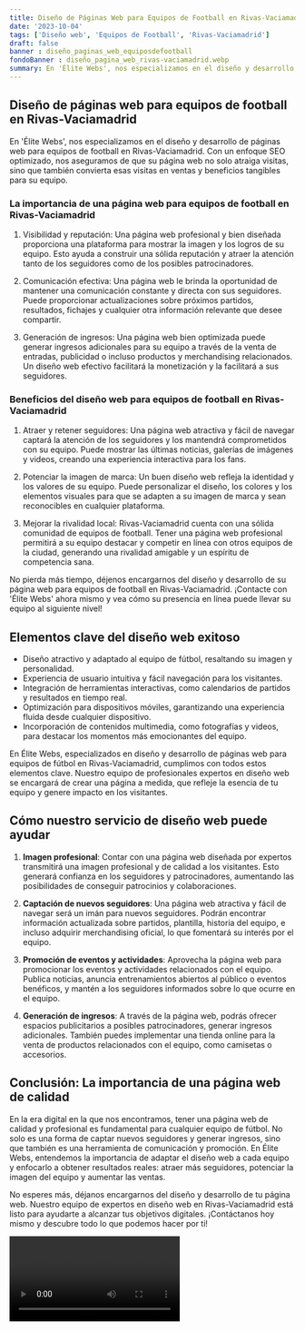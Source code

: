 ```yaml
---
title: Diseño de Páginas Web para Equipos de Football en Rivas-Vaciamadrid
date: '2023-10-04'
tags: ['Diseño web', 'Equipos de Football', 'Rivas-Vaciamadrid']
draft: false
banner : diseño_paginas_web_equiposdefootball
fondoBanner : diseño_pagina_web_rivas-vaciamadrid.webp
summary: En 'Élite Webs', nos especializamos en el diseño y desarrollo de páginas web para equipos de football en RivasVaciamadrid. Con un enfoque SEO optimizado, nos aseguramos de que su página web no solo atraiga visitas, sino que también convierta esas visitas en ventas y beneficios tangibles para su equipo.
---
```


## Diseño de páginas web para equipos de football en Rivas-Vaciamadrid

En 'Élite Webs', nos especializamos en el diseño y desarrollo de páginas web para equipos de football en Rivas-Vaciamadrid. Con un enfoque SEO optimizado, nos aseguramos de que su página web no solo atraiga visitas, sino que también convierta esas visitas en ventas y beneficios tangibles para su equipo.

### La importancia de una página web para equipos de football en Rivas-Vaciamadrid

1. Visibilidad y reputación: Una página web profesional y bien diseñada proporciona una plataforma para mostrar la imagen y los logros de su equipo. Esto ayuda a construir una sólida reputación y atraer la atención tanto de los seguidores como de los posibles patrocinadores.

2. Comunicación efectiva: Una página web le brinda la oportunidad de mantener una comunicación constante y directa con sus seguidores. Puede proporcionar actualizaciones sobre próximos partidos, resultados, fichajes y cualquier otra información relevante que desee compartir.

3. Generación de ingresos: Una página web bien optimizada puede generar ingresos adicionales para su equipo a través de la venta de entradas, publicidad o incluso productos y merchandising relacionados. Un diseño web efectivo facilitará la monetización y la facilitará a sus seguidores.

### Beneficios del diseño web para equipos de football en Rivas-Vaciamadrid

1. Atraer y retener seguidores: Una página web atractiva y fácil de navegar captará la atención de los seguidores y los mantendrá comprometidos con su equipo. Puede mostrar las últimas noticias, galerías de imágenes y videos, creando una experiencia interactiva para los fans.

2. Potenciar la imagen de marca: Un buen diseño web refleja la identidad y los valores de su equipo. Puede personalizar el diseño, los colores y los elementos visuales para que se adapten a su imagen de marca y sean reconocibles en cualquier plataforma.

3. Mejorar la rivalidad local: Rivas-Vaciamadrid cuenta con una sólida comunidad de equipos de football. Tener una página web profesional permitirá a su equipo destacar y competir en línea con otros equipos de la ciudad, generando una rivalidad amigable y un espíritu de competencia sana.

No pierda más tiempo, déjenos encargarnos del diseño y desarrollo de su página web para equipos de football en Rivas-Vaciamadrid. ¡Contacte con 'Élite Webs' ahora mismo y vea cómo su presencia en línea puede llevar su equipo al siguiente nivel!

<GifSeo />

<Cta />

## Elementos clave del diseño web exitoso
- Diseño atractivo y adaptado al equipo de fútbol, resaltando su imagen y personalidad.
- Experiencia de usuario intuitiva y fácil navegación para los visitantes.
- Integración de herramientas interactivas, como calendarios de partidos y resultados en tiempo real.
- Optimización para dispositivos móviles, garantizando una experiencia fluida desde cualquier dispositivo.
- Incorporación de contenidos multimedia, como fotografías y videos, para destacar los momentos más emocionantes del equipo.

En Élite Webs, especializados en diseño y desarrollo de páginas web para equipos de fútbol en Rivas-Vaciamadrid, cumplimos con todos estos elementos clave. Nuestro equipo de profesionales expertos en diseño web se encargará de crear una página a medida, que refleje la esencia de tu equipo y genere impacto en los visitantes.

## Cómo nuestro servicio de diseño web puede ayudar

1. **Imagen profesional**: Contar con una página web diseñada por expertos transmitirá una imagen profesional y de calidad a los visitantes. Esto generará confianza en los seguidores y patrocinadores, aumentando las posibilidades de conseguir patrocinios y colaboraciones.

2. **Captación de nuevos seguidores**: Una página web atractiva y fácil de navegar será un imán para nuevos seguidores. Podrán encontrar información actualizada sobre partidos, plantilla, historia del equipo, e incluso adquirir merchandising oficial, lo que fomentará su interés por el equipo.

3. **Promoción de eventos y actividades**: Aprovecha la página web para promocionar los eventos y actividades relacionados con el equipo. Publica noticias, anuncia entrenamientos abiertos al público o eventos benéficos, y mantén a los seguidores informados sobre lo que ocurre en el equipo.

4. **Generación de ingresos**: A través de la página web, podrás ofrecer espacios publicitarios a posibles patrocinadores, generar ingresos adicionales. También puedes implementar una tienda online para la venta de productos relacionados con el equipo, como camisetas o accesorios.

## Conclusión: La importancia de una página web de calidad

En la era digital en la que nos encontramos, tener una página web de calidad y profesional es fundamental para cualquier equipo de fútbol. No solo es una forma de captar nuevos seguidores y generar ingresos, sino que también es una herramienta de comunicación y promoción. En Élite Webs, entendemos la importancia de adaptar el diseño web a cada equipo y enfocarlo a obtener resultados reales: atraer más seguidores, potenciar la imagen del equipo y aumentar las ventas.

No esperes más, déjanos encargarnos del diseño y desarrollo de tu página web. Nuestro equipo de expertos en diseño web en Rivas-Vaciamadrid está listo para ayudarte a alcanzar tus objetivos digitales. ¡Contáctanos hoy mismo y descubre todo lo que podemos hacer por ti!

<Video />

<CtaBot job='Equipos de Football' city='Rivas-Vaciamadrid'/>

<Gmaps query='Rivas-Vaciamadrid+españa+maps' />